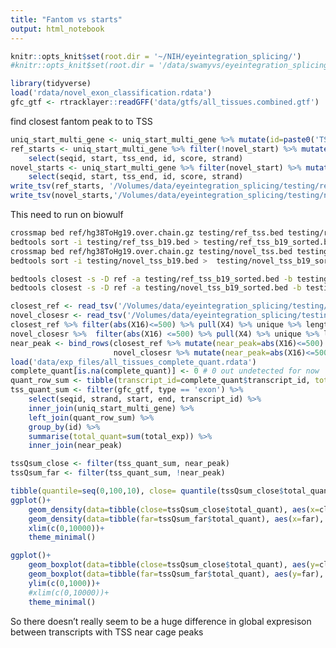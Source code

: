 ```yaml
---
title: "Fantom vs starts"
output: html_notebook
---
```



```r
knitr::opts_knit$set(root.dir = '~/NIH/eyeintegration_splicing/')
#knitr::opts_knit$set(root.dir = '/data/swamyvs/eyeintegration_splicing/')
```

```r
library(tidyverse)
load('rdata/novel_exon_classification.rdata')
gfc_gtf <- rtracklayer::readGFF('data/gtfs/all_tissues.combined.gtf')
```

find closest fantom peak to to TSS

```r
uniq_start_multi_gene <- uniq_start_multi_gene %>% mutate(id=paste0('TSS_', 1:nrow(.)))
ref_starts <- uniq_start_multi_gene %>% filter(!novel_start) %>% mutate(tss_end=start+1, score =999 ) %>% 
    select(seqid, start, tss_end, id, score, strand)
novel_starts <- uniq_start_multi_gene %>% filter(novel_start) %>% mutate(tss_end=start+1, score =999) %>% 
    select(seqid, start, tss_end, id, score, strand)
write_tsv(ref_starts, '/Volumes/data/eyeintegration_splicing/testing/ref_tss.bed', col_names = F)
write_tsv(novel_starts,'/Volumes/data/eyeintegration_splicing/testing/novel_tss.bed', col_names = F)

```


This need to run on biowulf 
```bash
crossmap bed ref/hg38ToHg19.over.chain.gz testing/ref_tss.bed testing/ref_tss_b19.bed
bedtools sort -i testing/ref_tss_b19.bed > testing/ref_tss_b19_sorted.bed
crossmap bed ref/hg38ToHg19.over.chain.gz testing/novel_tss.bed testing/novel_tss_b19.bed
bedtools sort -i testing/novel_tss_b19.bed >  testing/novel_tss_b19_sorted.bed

bedtools closest -s -D ref -a testing/ref_tss_b19_sorted.bed -b testing/TSS_human_sorted.bed.gz  | gzip -c - > testing/ref_starts_closest_cage_peak.bed.gz
bedtools closest -s -D ref -a testing/novel_tss_b19_sorted.bed -b testing/TSS_human_sorted.bed.gz  | gzip -c - > testing/novel_starts_closest_cage_peak.bed.gz

```



```r
closest_ref <- read_tsv('/Volumes/data/eyeintegration_splicing/testing/ref_starts_closest_cage_peak.bed.gz', col_names = F )
novel_closesr <- read_tsv('/Volumes/data/eyeintegration_splicing/testing/novel_starts_closest_cage_peak.bed.gz', col_names = F)
closest_ref %>% filter(abs(X16)<=500) %>% pull(X4) %>% unique %>% length %>% {./nrow(ref_starts)}
novel_closesr %>%  filter(abs(X16) <=500) %>% pull(X4) %>% unique %>% length %>% {./nrow(novel_starts)}
near_peak <- bind_rows(closest_ref %>% mutate(near_peak=abs(X16)<=500) %>% select(id=X4, near_peak),
                       novel_closesr %>% mutate(near_peak=abs(X16)<=500) %>% select(id=X4, near_peak))
load('data/exp_files/all_tissues_complete_quant.rdata')
complete_quant[is.na(complete_quant)] <- 0 # 0 out undetected for now
quant_row_sum <- tibble(transcript_id=complete_quant$transcript_id, total_exp=rowSums(complete_quant[,-1]))
tss_quant_sum <- filter(gfc_gtf, type == 'exon') %>% 
    select(seqid, strand, start, end, transcript_id) %>% 
    inner_join(uniq_start_multi_gene) %>%
    left_join(quant_row_sum) %>% 
    group_by(id) %>% 
    summarise(total_quant=sum(total_exp)) %>%
    inner_join(near_peak)

tssQsum_close <- filter(tss_quant_sum, near_peak)
tssQsum_far <- filter(tss_quant_sum, !near_peak)

tibble(quantile=seq(0,100,10), close= quantile(tssQsum_close$total_quant, seq(0,1,.1)), far=quantile(tssQsum_far$total_quant, seq(0,1,.1)) )
ggplot()+
    geom_density(data=tibble(close=tssQsum_close$total_quant), aes(x=close), color='red')+
    geom_density(data=tibble(far=tssQsum_far$total_quant), aes(x=far), color='blue')+
    xlim(c(0,10000))+
    theme_minimal()

ggplot()+
    geom_boxplot(data=tibble(close=tssQsum_close$total_quant), aes(y=close), color='red')+
    geom_boxplot(data=tibble(far=tssQsum_far$total_quant), aes(y=far), color='blue')+
    ylim(c(0,1000))+
    #xlim(c(0,10000))+
    theme_minimal()

```
So there doesn't really seem to be a huge difference in global expresison between transcripts with TSS near cage peaks 

